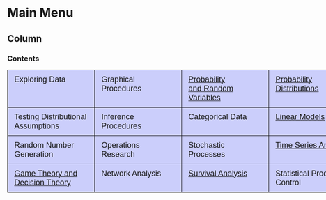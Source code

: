 Main Menu {data-navmenu="Menu"}
====================================================================

Column {.tabset}
-------------------------------------------------

### Contents

<style type="text/css">
.tg  {border-collapse:collapse;border-spacing:0;}
.tg td{font-family:Arial, sans-serif;font-size:18px;padding:11px 15px;border-style:solid;border-width:1px;overflow:hidden;word-break:normal;}
.tg th{font-family:Arial, sans-serif;font-size:18px;font-weight:normal;padding:11px 15px;border-style:solid;border-width:1px;overflow:hidden;word-break:normal;}
.tg .tg-b44r{background-color:#cbcefb;vertical-align:top}
.tg .tg-yw4l{vertical-align:top}
.tg .tg-76so{font-size:18px;background-color:#cbcefb;vertical-align:top}
</style>
<center>
<table class="tg" style="undefined;table-layout: fixed; width: 900px">
<colgroup>
<col style="width: 200px">
<col style="width: 200px">
<col style="width: 200px">
<col style="width: 200px">
</colgroup>
<tbody>
  <tr>
  <td class="tg-76so">Exploring Data</td>
  <td class="tg-76so">Graphical Procedures</td>    
  <td class="tg-76so"><a href = "probability.html">Probability <br> and Random Variables</a></td>
  <td class="tg-76so"><a href = "probabilitydistributions.html">Probability Distributions</a></td>
  </tr>
  <tr>
  <td class="tg-76so">Testing Distributional Assumptions</td>
  <td class="tg-76so">Inference Procedures</td>
  <td class="tg-76so">Categorical Data</td>
  <td class="tg-76so"><a href = "linearmodels.html">Linear Models</a></td>
  </tr>
  <tr>
  <td class="tg-76so">Random Number Generation</td>
  <td class="tg-76so">Operations Research</td>
  <td class="tg-76so">Stochastic Processes</td>
  <td class="tg-76so"><a href = "timeseries.html">Time Series Analysis</a></td>
  </tr>
  <tr>
  <td class="tg-76so"><a href = "gametheory.html">Game Theory and Decision Theory</a><br></td>
  <td class="tg-76so">Network Analysis<br></td>
  <td class="tg-76so"><a href = "survivalanalysis.html">Survival Analysis</a></td>
  <td class="tg-76so">Statistical Process Control </td>
  </tr>
</tbody>
</table>
</center>


